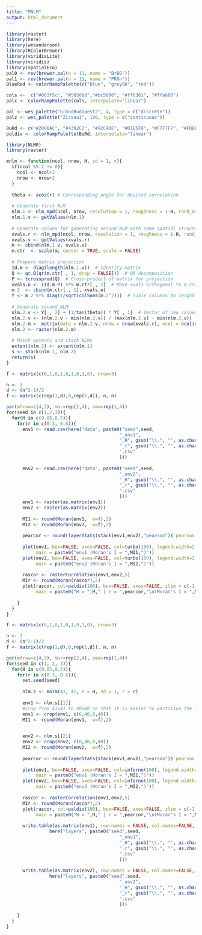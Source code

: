 ```yaml
---
title: "MNLM"
output: html_document
---
```

```r
library(raster)
library(here)
library(wesanderson)
library(RColorBrewer)
library(viridisLite)
library(viridis)
library(spatialEco)
pal0 <- rev(brewer.pal(n = 11, name = "BrBG"))
pal1 <- rev(brewer.pal(n = 11, name = "PRGn"))
BlueRed <- colorRampPalette(c("blue", "grey90", "red")) 

cols <-  c("#003f5c", "#58508d","#bc5090", "#ff6361", "#ffa600")
palc <- colorRampPalette(cols, interpolate="linear")

pal <- wes_palette("GrandBudapest2", 4, type = c("discrete"))
palz <- wes_palette("Zissou1", 100, type = c("continuous"))

BuRd <- c("#2066AC", "#4392C2", "#92C4DE", "#D1E5F0", "#F7F7F7", "#FDDBC6", "#F4A581", "#D5604C", "#B2182B")
paldiv <- colorRampPalette(BuRd, interpolate="linear")
```

```r
library(NLMR)
library(raster)

mnlm <- function(ncol, nrow, H, sd = 1, r){
  if(ncol %% 2 != 0){
    ncol <- ncol+2
    nrow <- nrow+2
  }
  
  theta <- acos(r) # Corresponding angle for desired correlation
  
  # Generate first NLM
  nlm.1 <- nlm_mpd(ncol, nrow, resolution = 1, roughness = 1-H, rand_dev = sd, rescale = TRUE, verbose = TRUE)
  nlm.1.v <- getValues(nlm.1)
  
  # Generate values for generating second NLM with same spatial structure
  xvals.r <- nlm_mpd(ncol, nrow, resolution = 1, roughness = 1-H, rand_dev = sd, rescale = TRUE, verbose = TRUE)
  xvals.v <- getValues(xvals.r)
  m <- cbind(nlm.1.v, xvals.v)
  m.ctr  <- scale(m, center = TRUE, scale = FALSE)   
  
  # Prepare matrix projection
  Id.m <- diag(length(nlm.1.v))  # Identity matrix
  Q <- qr.Q(qr(m.ctr[ , 1, drop = FALSE]))  # QR decomposition
  P <- tcrossprod(Q)  # Cross-product of matrix for projection
  xvals.o <- (Id.m-P) %*% m.ctr[ , 2]  # Make xvals orthogonal to m.ctr
  m.2  <- cbind(m.ctr[ , 1], xvals.o)
  Y <- m.2 %*% diag(1/sqrt(colSums(m.2^2)))  # Scale columns to length 1
  
  # Generate second NLM
  nlm.2.v <- Y[ , 2] + (1/tan(theta)) * Y[ , 1]  # Vector of new values
  nlm.2.v <- (nlm.2.v - min(nlm.2.v)) / (max(nlm.2.v) - min(nlm.2.v))  # Scale new values from 0 to 1
  nlm.2.m <- matrix(data = nlm.2.v, nrow = nrow(xvals.r), ncol = ncol(xvals.r), byrow = TRUE)
  nlm.2 <- raster(nlm.2.m)
  
  # Match extents and stack NLMs
  extent(nlm.2) <- extent(nlm.1)  
  s <- stack(nlm.1, nlm.2)
  return(s)
}
```

```r
f <- matrix(c(0,1,0,1,0,1,0,1,0), nrow=3)

n <- 3
d <- (n^2-1)/2
f <- matrix(c(rep(1,d),0,rep(1,d)), n, n)

par(mfrow=c(4,3), mar=rep(2,4), oma=rep(1,4))
for(seed in c(1,2,3)){
  for(H in c(0.05,0.5)){
    for(r in c(0.3, 0.6)){
      env1 <- read.csv(here("data", paste0("seed",seed,
                                          "_env1",
                                          "_H", gsub("\\.", "", as.character(H*100)),
                                          "_r", gsub("\\.", "", as.character(r*100)),
                                          ".csv"
                                          )))
      
      env2 <- read.csv(here("data", paste0("seed",seed,
                                          "_env2",
                                          "_H", gsub("\\.", "", as.character(H*100)),
                                          "_r", gsub("\\.", "", as.character(r*100)),
                                          ".csv"
                                          )))
      env1 <- raster(as.matrix(env1))
      env2 <- raster(as.matrix(env2))
    
      MI1 <- round(Moran(env1,  w=f),2)
      MI2 <- round(Moran(env2,  w=f),2)
      
      pearcor <- round(layerStats(stack(env1,env2),"pearson")$`pearson correlation coefficient`,1)[1,2]
      
      plot(env1, box=FALSE, axes=FALSE, col=turbo(100), legend.width=2, 
           main = paste0("env1 (Moran's I = ",MI1,")"))
      plot(env2, box=FALSE, axes=FALSE, col=turbo(100), legend.width=2,
           main = paste0("env2 (Moran's I = ",MI2,")"))
      
      rascor <- rasterCorrelation(env1,env2,5)
      MIr <- round(Moran(rascor),2)
      plot(rascor, col=paldiv(100), box=FALSE, axes=FALSE, zlim = c(-1,1),
           main = paste0("H = ",H," | r = ",pearcor,"\n(Moran's I = ",MIr,")"), legend.width=2)
      
    }
  }
}

```

```r
f <- matrix(c(0,1,0,1,0,1,0,1,0), nrow=3)

n <- 3
d <- (n^2-1)/2
f <- matrix(c(rep(1,d),0,rep(1,d)), n, n)

par(mfrow=c(4,3), mar=rep(2,4), oma=rep(1,4))
for(seed in c(1, 2, 3)){
  for(H in c(0.05,0.5)){
    for(r in c(0.3, 0.6)){
      set.seed(seed)
      
      nlm.s <- mnlm(41, 41, H = H, sd = 1, r = r)
    
      env1 <- nlm.s[[1]]
      #crop from 41x41 to 40x40 so that it is easier to partition the landscape for grid sampling later
      env1 <- crop(env1, c(0,40,0,40))
      MI1 <- round(Moran(env1,  w=f),2)

      
      env2 <- nlm.s[[2]]
      env2 <- crop(env2, c(0,40,0,40))
      MI2 <- round(Moran(env2,  w=f),2)
      
      pearcor <- round(layerStats(stack(env1,env2),"pearson")$`pearson correlation coefficient`,1)[1,2]
      
      plot(env1, box=FALSE, axes=FALSE, col=inferno(100), legend.width=2, 
           main = paste0("env1 (Moran's I = ",MI1,")"))
      plot(env2, box=FALSE, axes=FALSE, col=inferno(100), legend.width=2,
           main = paste0("env2 (Moran's I = ",MI2,")"))
      
      rascor <- rasterCorrelation(env1,env2,5)
      MIr <- round(Moran(rascor),2)
      plot(rascor, col=paldiv(100), box=FALSE, axes=FALSE, zlim = c(-1,1),
           main = paste0("H = ",H," | r = ",pearcor,"\n(Moran's I = ",MIr,")"), legend.width=2)
      
      write.table(as.matrix(env1), row.names = FALSE, col.names=FALSE, sep=",",
                here("layers", paste0("seed",seed,
                                          "_env1",
                                          "_H", gsub("\\.", "", as.character(H*100)),
                                          "_r", gsub("\\.", "", as.character(r*100)),
                                          ".csv"
                                          )))
      
      write.table(as.matrix(env2), row.names = FALSE, col.names=FALSE, sep=",",
                here("layers", paste0("seed",seed,
                                          "_env2",
                                          "_H", gsub("\\.", "", as.character(H*100)),
                                          "_r", gsub("\\.", "", as.character(r*100)),
                                          ".csv"
                                          )))
      
    }
  }
}

```

